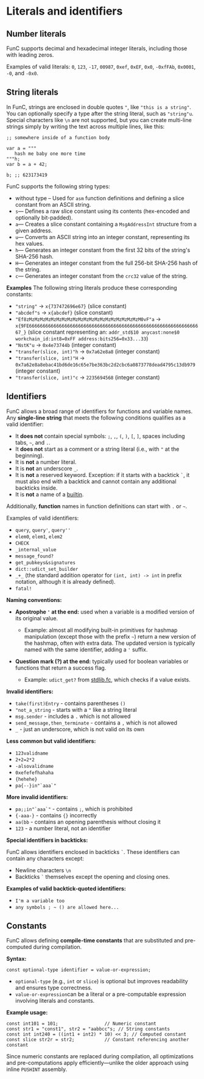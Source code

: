 
# Literals and identifiers

## Number literals

FunC supports decimal and hexadecimal integer literals, including those with leading zeros.

Examples of valid literals: `0`, `123`, `-17`, `00987`, `0xef`, `0xEF`, `0x0`, `-0xfFAb`, `0x0001`, `-0`, and `-0x0`.

## String literals

In FunC, strings are enclosed in double quotes `"`, like `"this is a string"`.<br />
You can optionally specify a type after the string literal, such as `"string"u`.<br />
Special characters like `\n` are not supported, but you can create multi-line <br />  strings simply by writing the text across multiple lines, like this:

```
;; somewhere inside of a function body

var a = """
   hash me baby one more time
"""h;
var b = a + 42;

b; ;; 623173419
```

FunC supports the following string types:

* without type – Used for `asm` function definitions and defining a slice constant from an ASCII string.
* `s`— Defines a raw slice constant using its contents (hex-encoded and optionally bit-padded).
* `a`— Creates a slice constant containing a `MsgAddressInt` structure from a given address.
* `u`— Converts an ASCII string into an integer constant, representing its hex values.
* `h`— Generates an integer constant from the first 32 bits of the string's SHA-256 hash.
* `H`— Generates an integer constant from the full 256-bit SHA-256 hash of the string.
* `c`— Generates an integer constant from the `crc32` value of the string.

**Examples**
The following string literals produce these corresponding constants:

* `"string"`  &rarr;  `x{737472696e67}` (slice constant)
* `"abcdef"s` &rarr; `x{abcdef}` (slice constant)
* `"Ef8zMzMzMzMzMzMzMzMzMzMzMzMzMzMzMzMzMzMzMzMzM0vF"a` &rarr; `x{9FE6666666666666666666666666666666666666666666666666666666666666667_}` (slice constant representing an: `addr_std$10 anycast:none$0 workchain_id:int8=0xFF address:bits256=0x33...33`)
* `"NstK"u` &rarr; `0x4e73744b` (integer constant)
* `"transfer(slice, int)"h` &rarr; `0x7a62e8a8` (integer constant)
* `"transfer(slice, int)"H` &rarr; `0x7a62e8a8ebac41bd6de16c65e7be363bc2d2cbc6a0873778dead4795c13db979` (integer constant)
* `"transfer(slice, int)"c` &rarr; `2235694568` (integer constant)

## Identifiers

FunC allows a broad range of identifiers for functions and variable names.
Any **single-line string** that meets the following conditions qualifies as a valid identifier:

* It **does not** contain special symbols: `;`, `,`, `(`, `)`, `[`, `]`, spaces including tabs, `~`, and `.`.
* It **does not** start as a comment or a string literal (i.e., with `"` at the beginning).
* It is **not** a number literal.
* It is **not** an underscore `_`.
* It is **not** a reserved keyword. Exception: if it starts with a backtick `` ` ``, it must also end with a backtick and cannot contain any additional backticks inside.
* It is **not** a name of a [builtin](https://github.com/ton-blockchain/ton/blob/5c392e0f2d946877bb79a09ed35068f7b0bd333a/crypto/func/builtins.cpp#L1133).

Additionally, **function** names in function definitions can start with `.` or `~`.

Examples of valid identifiers:

* `query`, `query'`, `query''`
* `elem0`, `elem1`, `elem2`
* `CHECK`
* `_internal_value`
* `message_found?`
* `get_pubkeys&signatures`
* `dict::udict_set_builder`
* `_+_` (the standard addition operator for `(int, int) -> int` in prefix notation, although it is already defined).
* `fatal!`

**Naming conventions:**

* **Apostrophe `'` at the end:** used when a variable is a modified version of its original value.

  * Example:
    almost all modifying built-in primitives for hashmap manipulation
    (except those with the prefix `~`) return a new version of the hashmap, often with extra data.
    The updated version is typically named with the same identifier, adding a `'` suffix.

* **Question mark (?) at the end:** typically used for boolean variables or functions that return a success flag.
  * Example: `udict_get?` from [stdlib.fc](/v3/documentation/smart-contracts/func/docs/stdlib), which checks if a value exists.

**Invalid identifiers:**

* `take(first)Entry` - contains parentheses `()`
* `"not_a_string` - starts with a `"` like a string literal
* `msg.sender` - includes a `.` which is not allowed
* `send_message,then_terminate` - contains a `,` which is not allowed
* `_` - just an underscore, which is not valid on its own

**Less common but valid identifiers:**

* `123validname`
* `2+2=2*2`
* `-alsovalidname`
* `0xefefefhahaha`
* `{hehehe}`
* ``pa{--}in"`aaa`"``

**More invalid identifiers:**

* ``pa;;in"`aaa`"`` - contains `;`, which is prohibited
* `{-aaa-}` - contains `{}` incorrectly
* `aa(bb` - contains an opening parenthesis without closing it
* `123` - a number literal, not an identifier

**Special identifiers in backticks:**

FunC allows identifiers enclosed in backticks `` ` ``. These identifiers can contain any characters except:

* Newline characters `\n`
* Backticks `` ` `` themselves except the opening and closing ones.

**Examples of valid backtick-quoted identifiers:**

* `I'm a variable too`
* `any symbols ; ~ () are allowed here...`

## Constants

FunC allows defining **compile-time constants** that are substituted and pre-computed during compilation.

**Syntax:**

```func
const optional-type identifier = value-or-expression;
```

* `optional-type` (e.g., `int` or `slice`) is optional but improves readability and ensures type correctness.
* `value-or-expression`can be a literal or a pre-computable expression involving literals and constants.

**Example usage:**

```func
const int101 = 101;                 // Numeric constant
const str1 = "const1", str2 = "aabbcc"s; // String constants
const int int240 = ((int1 + int2) * 10) << 3; // Computed constant
const slice str2r = str2;           // Constant referencing another constant
```

Since numeric constants are replaced during compilation,
all optimizations and pre-computations apply efficiently—unlike the older approach using inline `PUSHINT` assembly.

<Feedback />
